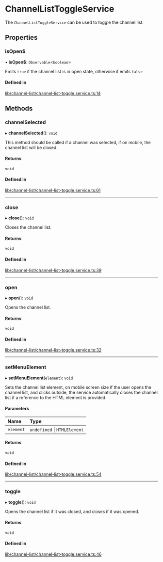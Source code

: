 # ChannelListToggleService

The `ChannelListToggleService` can be used to toggle the channel list.

## Properties

### isOpen$

• **isOpen$**: `Observable`<`boolean`\>

Emits `true` if the channel list is in open state, otherwise it emits `false`

#### Defined in

[lib/channel-list/channel-list-toggle.service.ts:14](https://github.com/GetStream/stream-chat-angular/blob/1b58ea1/projects/stream-chat-angular/src/lib/channel-list/channel-list-toggle.service.ts#L14)

## Methods

### channelSelected

▸ **channelSelected**(): `void`

This method should be called if a channel was selected, if on mobile, the channel list will be closed.

#### Returns

`void`

#### Defined in

[lib/channel-list/channel-list-toggle.service.ts:61](https://github.com/GetStream/stream-chat-angular/blob/1b58ea1/projects/stream-chat-angular/src/lib/channel-list/channel-list-toggle.service.ts#L61)

___

### close

▸ **close**(): `void`

Closes the channel list.

#### Returns

`void`

#### Defined in

[lib/channel-list/channel-list-toggle.service.ts:39](https://github.com/GetStream/stream-chat-angular/blob/1b58ea1/projects/stream-chat-angular/src/lib/channel-list/channel-list-toggle.service.ts#L39)

___

### open

▸ **open**(): `void`

Opens the channel list.

#### Returns

`void`

#### Defined in

[lib/channel-list/channel-list-toggle.service.ts:32](https://github.com/GetStream/stream-chat-angular/blob/1b58ea1/projects/stream-chat-angular/src/lib/channel-list/channel-list-toggle.service.ts#L32)

___

### setMenuElement

▸ **setMenuElement**(`element`): `void`

Sets the channel list element, on mobile screen size if the user opens the channel list, and clicks outside, the service automatically closes the channel list if a reference to the HTML element is provided.

#### Parameters

| Name | Type |
| :------ | :------ |
| `element` | `undefined` \| `HTMLElement` |

#### Returns

`void`

#### Defined in

[lib/channel-list/channel-list-toggle.service.ts:54](https://github.com/GetStream/stream-chat-angular/blob/1b58ea1/projects/stream-chat-angular/src/lib/channel-list/channel-list-toggle.service.ts#L54)

___

### toggle

▸ **toggle**(): `void`

Opens the channel list if it was closed, and closes if it was opened.

#### Returns

`void`

#### Defined in

[lib/channel-list/channel-list-toggle.service.ts:46](https://github.com/GetStream/stream-chat-angular/blob/1b58ea1/projects/stream-chat-angular/src/lib/channel-list/channel-list-toggle.service.ts#L46)
